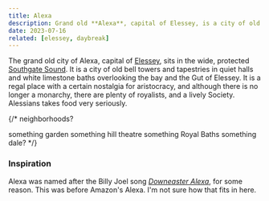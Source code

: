 ```yaml
---
title: Alexa
description: Grand old **Alexa**, capital of Elessey, is a city of old bell towers and tapestries in quiet halls and white limestone baths overlooking the bay and the Gut of Elessey.
date: 2023-07-16
related: [elessey, daybreak]
---
```


The grand old city of Alexa, capital of [Elessey](), sits in the wide, protected [Southgate Sound](elessey#southgate-sound). It is a city of old bell towers and tapestries in quiet halls and white limestone baths overlooking the bay and the Gut of Elessey. It is a regal place with a certain nostalgia for aristocracy, and although there is no longer a monarchy, there are plenty of royalists, and a lively Society. Alessians takes food very seriously.

{/* neighborhoods?

something garden
something hill
theatre something
Royal Baths
something dale? */}

### Inspiration

Alexa was named after the Billy Joel song _[Downeaster Alexa](https://open.spotify.com/track/39cFQHfY6tsdMRmSbFse3X?si=9b25889f5f934d0e)_, for some reason. This was before Amazon's Alexa. I'm not sure how that fits in here.